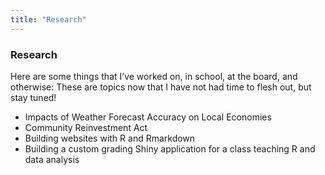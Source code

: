 ```yaml
---
title: "Research"
---
```


### Research

Here are some things that I've worked on, in school, at the board, and otherwise:
These are topics now that I have not had time to flesh out, but stay tuned!

* Impacts of Weather Forecast Accuracy  on Local Economies 
* Community Reinvestment Act
* Building websites with R and Rmarkdown 
* Building a custom grading Shiny application for a class teaching R and data analysis 